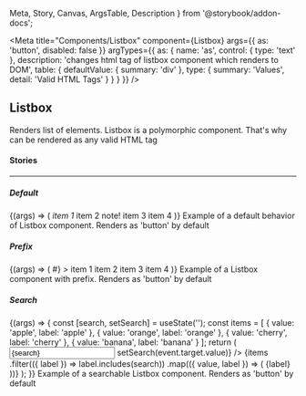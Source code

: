  Meta,
  Story,
  Canvas,
  ArgsTable,
  Description
} from '@storybook/addon-docs';

<Meta
  title="Components/Listbox"
  component={Listbox}
  args={{
    as: 'button',
    disabled: false
  }}
  argTypes={{
    as: {
      name: 'as',
      control: { type: 'text' },
      description: 'changes html tag of listbox component which renders to DOM',
      table: {
        defaultValue: { summary: 'div' },
        type: { summary: 'Values', detail: 'Valid HTML Tags' }
      }
    }
  }}
/>

## Listbox

<p
  style={{
    color: 'white',
    padding: '10px',
    fontWeight: 'bold',
    borderRadius: '4px',
    backgroundColor: '#1B5193'
  }}
>
  Renders list of elements. Listbox is a polymorphic component. That's why can
  be rendered as any valid HTML tag
</p>

#### Stories

<hr />

##### Default

<Canvas>
  <Story name="Default" inline={false}>
    {(args) => (
      <Listbox {...args} name="listbox1" style={{ width: 200 }}>
        <ListboxItem value="item1">
          <span>
            <i>item 1</i>
          </span>
        </ListboxItem>
        <ListboxItem disabled value="item2">
          <span>item 2</span>
          <span>note!</span>
        </ListboxItem>
        <ListboxItem value="item3">item 3</ListboxItem>
        <ListboxItem value="item4">item 4</ListboxItem>
      </Listbox>
    )}
  </Story>
</Canvas>

<Description story="Default">
  Example of a default behavior of Listbox component. Renders as 'button' by
  default
</Description>

<ArgsTable story="Default" />

##### Prefix

<Canvas>
  <Story name="Prefix" inline={false}>
    {(args) => (
      <Listbox
        {...args}
        name="listbox1"
        style={{ width: 200 }}
        prefix={<span style={{ marginRight: 5 }}>#</span>}
      >
        <ListboxItem value="item1">item 1</ListboxItem>
        <ListboxItem value="item2">item 2</ListboxItem>
        <ListboxItem value="item3">item 3</ListboxItem>
        <ListboxItem value="item4">item 4</ListboxItem>
      </Listbox>
    )}
  </Story>
</Canvas>

<Description story="Prefix">
  Example of a Listbox component with prefix. Renders as 'button' by default
</Description>

<ArgsTable story="Default" />

##### Search

<Canvas>
  <Story name="Search" inline={false}>
    {(args) => {
      const [search, setSearch] = useState('');
      const items = [
        { value: 'apple', label: 'apple' },
        { value: 'orange', label: 'orange' },
        { value: 'cherry', label: 'cherry' },
        { value: 'banana', label: 'banana' }
      ];
      return (
        <Listbox {...args} name="listbox1" style={{ width: 200 }}>
          <input
            type="text"
            value={search}
            placeholder="Search"
            style={{ margin: '10px 0 10px 10px' }}
            onChange={(event) => setSearch(event.target.value)}
          />
          {items
            .filter(({ label }) => label.includes(search))
            .map(({ value, label }) => (
              <ListboxItem key={value} value={value}>
                {label}
              </ListboxItem>
            ))}
        </Listbox>
      );
    }}
  </Story>
</Canvas>

<Description story="Search">
  Example of a searchable Listbox component. Renders as 'button' by default
</Description>

<ArgsTable story="Search" />
